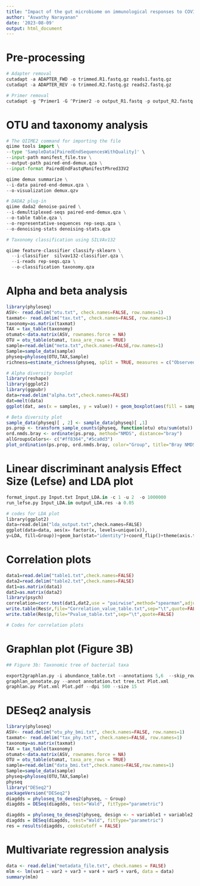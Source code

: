 ```yaml
---
title: "Impact of the gut microbiome on immunological responses to COVID-19 vaccination in healthy controls and people living with HIV"
author: "Aswathy Narayanan"
date: '2023-08-09'
output: html_document
---
```


# Pre-processing

```python
# Adapter removal
cutadapt -a ADAPTER_FWD -o trimmed.R1.fastq.gz reads1.fastq.gz
cutadapt -a ADAPTER_REV -o trimmed.R2.fastq.gz reads2.fastq.gz

# Primer removal
cutadapt -g ^Primer1 -G ^Primer2 -o output_R1.fastq -p output_R2.fastq --discard-untrimmed trimmed.R1.fastq.gz trimmed.R2.fastq.gz
``` 

# OTU and taxonomy analysis

```python
# The QIIME2 command for importing the file
qiime tools import \
--type 'SampleData[PairedEndSequencesWithQuality]' \
--input-path manifest_file.tsv \
--output-path paired-end-demux.qza \
--input-format PairedEndFastqManifestPhred33V2

qiime demux summarize \
--i-data paired-end-demux.qza \
--o-visualization demux.qzv

# DADA2 plug-in
qiime dada2 denoise-paired \
--i-demultiplexed-seqs paired-end-demux.qza \
--o-table table.qza \
--o-representative-sequences rep-seqs.qza \
--o-denoising-stats denoising-stats.qza

# Taxonomy classification using SILVAv132

qiime feature-classifier classify-sklearn \
  --i-classifier  silvav132-classifier.qza \
  --i-reads rep-seqs.qza \
  --o-classification taxonomy.qza
``` 

# Alpha and beta analysis

```r
library(phyloseq)
ASV<- read.delim("otu.txt", check.names=FALSE, row.names=1)
taxmat<- read.delim("tax.txt", check.names=FALSE, row.names=1)
taxonomy=as.matrix(taxmat)	
TAX = tax_table(taxonomy)
otumat<-data.matrix(ASV, rownames.force = NA)
OTU = otu_table(otumat, taxa_are_rows = TRUE)
sample=read.delim("meta.txt",check.names=FALSE,row.names=1)
Sample=sample_data(sample)
physeq=phyloseq(OTU,TAX,Sample)
richness=estimate_richness(physeq, split = TRUE, measures = c("Observed","Shannon","Simpson"))

# Alpha diversity boxplot
library(reshape)
library(ggplot2)
library(ggpubr)
data=read.delim("alpha.txt",check.names=FALSE)
dat=melt(data)
ggplot(dat, aes(x = samples, y = value)) + geom_boxplot(aes(fill = samples), alpha = 0.95, outlier.shape=NA) + facet_wrap(~variable,scale="free",nrow=1) + theme_bw() + theme(strip.text.x = element_text(size = 13), axis.title.x=element_blank(), axis.text.x=element_blank(),axis.ticks.x=element_blank(),axis.title.y=element_blank(), legend.text=element_text(size=7, family="Times"),plot.title = element_text(size = 10),legend.title=element_blank()) + scale_fill_manual(values=c("#ff8364","#5ca0d3")) + stat_compare_means(method="wilcox.test",paired = FALSE,label = "p.format")

# Beta diversity plot
sample_data(physeq)[ , 2] <- sample_data(physeq)[ ,1]
ps.prop <- transform_sample_counts(physeq, function(otu) otu/sum(otu))
ord.nmds.bray <- ordinate(ps.prop, method="NMDS", distance="bray")
allGroupsColors<- c("#ff8364","#5ca0d3")
plot_ordination(ps.prop, ord.nmds.bray, color="Group", title="Bray NMDS")+ geom_point(size = 3.5)+ scale_color_manual(values = allGroupsColors)+ scale_shape_manual(values = c(19, 1)) + theme_bw()
```

# Linear discriminant analysis Effect Size (Lefse) and LDA plot
```python
format_input.py Input.txt Input_LDA.in -c 1 -u 2  -o 1000000
run_lefse.py Input_LDA.in output_LDA.res -a 0.05

# codes for LDA plot
library(ggplot2)
data=read.delim("lda_output.txt",check.names=FALSE) 
ggplot(data=data, aes(x= factor(x, levels=unique(x)), 
y=LDA, fill=Group))+geom_bar(stat="identity")+coord_flip()+theme(axis.title.y=element_blank(),plot.title = element_text(hjust = 0.5), plot.margin = unit(c(3,3,3,3), "cm"))+ ggtitle("Control-vs-Case") + scale_fill_manual(values = c("#eeba30","#008000")) + ylab("LDA Score (log10)")
```

# Correlation plots
```r
data1=read.delim("table1.txt",check.names=FALSE)
data2=read.delim("table2.txt",check.names=FALSE)
dat1=as.matrix(data1)
dat2=as.matrix(data2)
library(psych)
correlation=corr.test(dat1,dat2,use = "pairwise",method="spearman",adjust="none")
write.table(Res$r,file="Correlation_value_table.txt",sep="\t",quote=FALSE)
write.table(Res$p,file="Pvalue_table.txt",sep="\t",quote=FALSE)

# Codes for correlation plots

```

# Graphlan plot (Figure 3B)

```python
## Figure 3b: Taxonomic tree of bacterial taxa

export2graphlan.py -i abundance_table.txt --annotations 5,6  --skip_rows 1,2  --tree tree.txt --annotation annotation.txt
graphlan_annotate.py --annot annotation.txt tree.txt Plot.xml
graphlan.py Plot.xml Plot.pdf --dpi 500 --size 15
```

# DESeq2 analysis

```r

library(phyloseq)
ASV<- read.delim("otu_phy_bmi.txt", check.names=FALSE, row.names=1)
taxmat<- read.delim("tax_phy.txt", check.names=FALSE, row.names=1)
taxonomy=as.matrix(taxmat)  
TAX = tax_table(taxonomy)
otumat<-data.matrix(ASV, rownames.force = NA)
OTU = otu_table(otumat, taxa_are_rows = TRUE)
sample=read.delim("data_bmi.txt",check.names=FALSE,row.names=1)
Sample=sample_data(sample)
physeq=phyloseq(OTU,TAX,Sample)
physeq
library("DESeq2")
packageVersion("DESeq2")
diagdds = phyloseq_to_deseq2(physeq, ~ Group)
diagdds = DESeq(diagdds, test="Wald", fitType="parametric")

diagdds = phyloseq_to_deseq2(physeq, design <- ~ variable1 + variable2 + variable3 + variable4)
diagdds = DESeq(diagdds, test="Wald", fitType="parametric")
res = results(diagdds, cooksCutoff = FALSE)
```

# Multivariate regression analysis

```r
data <- read.delim("metadata_file.txt", check.names = FALSE)
mlm <- lm(var1 ~ var2 + var3 + var4 + var5 + var6, data = data)
summary(mlm)
```

